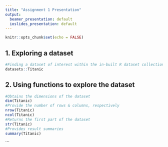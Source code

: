 ```yaml
---
title: "Assignment 1 Presentation"
output:
  beamer_presentation: default
  ioslides_presentation: default
---
```


```r
knitr::opts_chunk$set(echo = FALSE)
```

## 1. Exploring a dataset 
```r
#Finding a dataset of interest within the in-built R dataset collection
datasets::Titanic
```

## 2. Using functions to explore the dataset 
```r
#Obtains the dimensions of the dataset
dim(Titanic)
#Provide the number of rows & columns, respectively
nrow(Titanic)
ncol(Titanic)
#Returns the first part of the dataset
str(Titanic)
#Provides result summaries
summary(Titanic)
```
```

